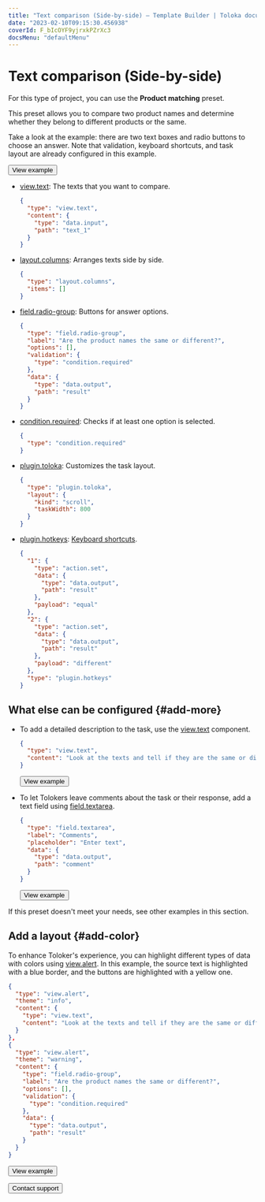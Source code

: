 ```yaml
---
title: "Text comparison (Side-by-side) — Template Builder | Toloka documentation"
date: "2023-02-10T09:15:30.456938"
coverId: F_bIcOYF9yjrxkPZrXc3
docsMenu: "defaultMenu"
---
```



# Text comparison (Side-by-side)

For this type of project, you can use the **Product matching** preset.

This preset allows you to compare two product names and determine whether they belong to different products or the same.

Take a look at the example: there are two text boxes and radio buttons to choose an answer. Note that validation, keyboard shortcuts, and task layout are already configured in this example.

<Button themeColor="light" view="default" size="l" type="link" url="https://ya.cc/t/VJLQqpaa3ttDLT">View example</Button>

<Cut title="Components used in the example">

- [view.text](/docs/template-builder/reference/view.text): The texts that you want to compare.

  <Cut title="Show code">

  ```json
  {
    "type": "view.text",
    "content": {
      "type": "data.input",
      "path": "text_1"
    }
  }
  ```

  </Cut>

- [layout.columns](/docs/template-builder/reference/layout.columns): Arranges texts side by side.

  <Cut title="Show code">

  ```json
  {
    "type": "layout.columns",
    "items": []
  }
  ```

  </Cut>

- [field.radio-group](/docs/template-builder/reference/field.radio-group): Buttons for answer options.

  <Cut title="Show code">

  ```json
  {
    "type": "field.radio-group",
    "label": "Are the product names the same or different?",
    "options": [],
    "validation": {
      "type": "condition.required"
    },
    "data": {
      "type": "data.output",
      "path": "result"
    }
  }
  ```

  </Cut>

- [condition.required](/docs/template-builder/reference/condition.required): Checks if at least one option is selected.

  <Cut title="Show code">

  ```json
  {
    "type": "condition.required"
  }
  ```

  </Cut>

- [plugin.toloka](/docs/template-builder/reference/plugin.toloka): Customizes the task layout.

  <Cut title="Show code">

  ```json
  {
    "type": "plugin.toloka",
    "layout": {
      "kind": "scroll",
      "taskWidth": 800
    }
  }
  ```

  </Cut>

- [plugin.hotkeys](/docs/template-builder/reference/plugin.hotkeys): [Keyboard shortcuts](/docs/template-builder/best-practices/hotkeys).

  <Cut title="Show code">

  ```json
  {
    "1": {
      "type": "action.set",
      "data": {
        "type": "data.output",
        "path": "result"
      },
      "payload": "equal"
    },
    "2": {
      "type": "action.set",
      "data": {
        "type": "data.output",
        "path": "result"
      },
      "payload": "different"
    },
    "type": "plugin.hotkeys"
  }
  ```

  </Cut>

</Cut>

## What else can be configured {#add-more}

- To add a detailed description to the task, use the [view.text](/docs/template-builder/reference/view.text) component.

  <Cut title="Show code">

  ```json
  {
    "type": "view.text",
    "content": "Look at the texts and tell if they are the same or different."
  }
  ```

  </Cut>

  <Button themeColor="light" view="default" size="l" type="link" url="https://ya.cc/t/7QbNavYu3ttDMv">View example</Button>

- To let Tolokers leave comments about the task or their response, add a text field using [field.textarea](/docs/template-builder/reference/field.textarea).

  <Cut title="Show code">

  ```json
  {
    "type": "field.textarea",
    "label": "Comments",
    "placeholder": "Enter text",
    "data": {
      "type": "data.output",
      "path": "comment"
    }
  }
  ```

  </Cut>

  <Button themeColor="light" view="default" size="l" type="link" url="https://ya.cc/t/5rZCBcs33ttDPF">View example</Button>

If this preset doesn't meet your needs, see other examples in this section.

## Add a layout {#add-color}

To enhance Toloker's experience, you can highlight different types of data with colors using [view.alert](/docs/template-builder/reference/view.alert). In this example, the source text is highlighted with a blue border, and the buttons are highlighted with a yellow one.

  <Cut title="Show code">

  ```json
  {
    "type": "view.alert",
    "theme": "info",
    "content": {
      "type": "view.text",
      "content": "Look at the texts and tell if they are the same or different."
    }
  },
  {
    "type": "view.alert",
    "theme": "warning",
    "content": {
      "type": "field.radio-group",
      "label": "Are the product names the same or different?",
      "options": [],
      "validation": {
        "type": "condition.required"
      },
      "data": {
        "type": "data.output",
        "path": "result"
      }
    }
  }
  ```

  </Cut>

  <Button themeColor="light" view="default" size="l" type="link" url="https://ya.cc/t/dfyAF6qL3ttDQQ">View example</Button>

<p></p>

<Button themeColor="light" view="default" size="l" type="link" url="/docs/guide/troubleshooting/support?form-source=template-builder-templates-sbs-text">Contact support</Button>
